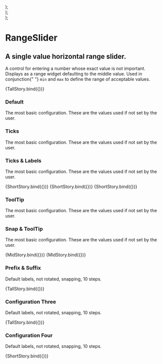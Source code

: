 
<Meta title="RangeSlider" component={RangeSlider} />

  <div className="short-story">
    <RangeSlider {...args} />
  </div>
);
  <div className="mid-story">
    <RangeSlider {...args} />
  </div>
);
  <div className="tall-story">
    <RangeSlider {...args} />
  </div>
);

# RangeSlider

## A single value horizontal range slider.

<p className="mdp">
  A control for entering a number whose exact value is not important. Displays
  as a range widget defaulting to the middle value. Used in conjunction{" "}
  <code>min</code> and <code>max</code> to define the range of acceptable
  values.
</p>

<Preview>
  <Story
    name="Primary"
    args={{
      initialValue: 50,
      step: 5,
      snap: true,
      showTicks: true,
      showLabels: true,
      showTooltip: true,
      rotateLabel: false,
      customLabels: [],
      prefix: "",
      suffix: "",
      decimals: 0,
      width: 950,
      wideTrack: true,
    }}
  >
    {TallStory.bind({})}
  </Story>
</Preview>

<Props story="Primary" />

<Con className="flex">
  <div>
    <h3>Default</h3>
    <p>
      The most basic configuration. These are the values used if not set by the
      user.
    </p>
  </div>
  <div>
    <h3>Ticks</h3>
    <p>
      The most basic configuration. These are the values used if not set by the
      user.
    </p>
  </div>
  <div>
    <h3>Ticks & Labels</h3>
    <p>
      The most basic configuration. These are the values used if not set by the
      user.
    </p>
  </div>
</Con>

<Con className="flex">

<Preview>
  <Story
    name="Default"
    args={{
      initialValue: 50,
      width: 305,
    }}
  >
    {ShortStory.bind({})}
  </Story>
</Preview>

<Preview>
  <Story
    name="Ticks"
    args={{
      initialValue: 50,
      step: 10,
      showTicks: true,
      width: 305,
    }}
  >
    {ShortStory.bind({})}
  </Story>
</Preview>

<Preview>
  <Story
    name="Ticks & Lables"
    args={{
      initialValue: 50,
      step: 10,
      showLabels: true,
      showTicks: true,
      width: 305,
    }}
  >
    {ShortStory.bind({})}
  </Story>
</Preview>

</Con>

<Con className="flex">
  <div>
    <h3>ToolTip</h3>
    <p>
      The most basic configuration. These are the values used if not set by the
      user.
    </p>
  </div>
  <div>
    <h3>Snap & ToolTip</h3>
    <p>
      The most basic configuration. These are the values used if not set by the
      user.
    </p>
  </div>
</Con>

<Con className="flex">

<Preview>
  <Story
    name="ToolTip"
    args={{
      initialValue: 50,
      step: 10,
      showLabels: true,
      showTicks: true,
      showTooltip: true,
      width: 480,
    }}
  >
    {MidStory.bind({})}
  </Story>
</Preview>

<Preview>
  <Story
    name="Snap & ToolTip"
    args={{
      initialValue: 50,
      step: 10,
      snap: true,
      showLabels: true,
      showTicks: true,
      showTooltip: true,
      width: 480,
    }}
  >
    {MidStory.bind({})}
  </Story>
</Preview>

</Con>

### Prefix & Suffix

Default labels, not rotated, snapping, 10 steps.

<Preview>
  <Story
    name="Two"
    args={{
      initialValue: 14,
      min: 5,
      max: 150,
      step: 15,
      snap: false,
      showTicks: true,
      showLabels: true,
      showTooltip: true,
      rotateLabel: false,
      customLabels: [],
      prefix: "$",
      suffix: " USD",
      decimals: 0,
      width: 950,
      wideTrack: true,
    }}
  >
    {TallStory.bind({})}
  </Story>
</Preview>

### Configuration Three

Default labels, not rotated, snapping, 10 steps.

<Preview>
  <Story
    name="Three"
    args={{
      initialValue: 50,
      min: 0,
      max: 100,
      step: 10,
      snap: true,
      customLabels: [
        { 0: "losssssssssssssw" }, { 50: "medium" }, { 100: "higgfdgdgdgdfgdgdgdh"} 
      ],
      showTicks: true,
      showLabels: true,
      showTooltip: true,
      rotateLabel: false,
      decimals: 2,
      width: 950,
      wideTrack: true,
    }}
  >
    {TallStory.bind({})}
  </Story>
</Preview>

### Configuration Four

Default labels, not rotated, snapping, 10 steps.

<Preview>
  <Story
    name="Four"
    args={{
      initialValue: 50,
      min: 0,
      max: 84,
      decimals: 0,
      step: 7,
      showTicks: true,
      snap: true,
      customLabels: [],
      showLabels: true,
      prefix: "",
      suffix: "",
      rotateLabel: false,
      width: 950,
      wideTrack: true,
    }}
  >
    {ShortStory.bind({})}
  </Story>
</Preview>
